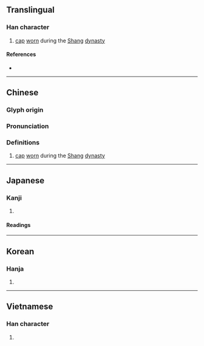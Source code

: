 {{character info/new}}
==Translingual==

===Han character===
{{Han char|rn=13|rad=冂|as=08|sn=10|four=60641|canj=ARMD|ids=⿱冃吁}}

# [[cap]] [[worn]] during the [[w:Shang dynasty|Shang]] [[dynasty]]

====References====
* {{Han ref|kx=0129.270|dkj=01542|dj=0291.180|hdz=21508.010|uh=5194|ud=20884|bh=D0DF|bd=53471}}

----

==Chinese==
{{zh-forms}}

===Glyph origin===
{{Han etym}}

===Pronunciation===
{{zh-pron
|m=xǔ
|c=heoi2
|oc=y
|cat=
}}

===Definitions===
{{zh-hanzi}}

# [[cap]] [[worn]] during the [[w:Shang dynasty|Shang]] [[dynasty]]

----

==Japanese==

===Kanji===
{{ja-kanji|grade=|rs=冂08}}

# {{defn|lang=ja|sort=冂08}}

====Readings====
{{ja-readings|on=[[く]] (ku)|kun=}}

----

==Korean==

===Hanja===
{{ko-hanja|hangeul=후}}

# {{defn|lang=ko|sort=冂08}}

----

==Vietnamese==

===Han character===
{{vi-readings|rs=冂08| hanviet = hu}}

# {{defn|lang=vi|sort=冂08}}